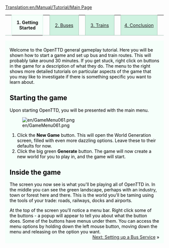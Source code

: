 [[Translation:en/Manual/Tutorial/Main Page]]
{| width="100%" cellspacing="0" cellpadding="0" valign="top" border="0" style="margin-bottom: 0; margin-left: 1px;" |
| style="border: 0; border-bottom:1px solid #a3bfb1; background:none; width:2%" | &nbsp;
| style="padding:0 .3em; background-color:white; border:solid 1px #cef2e0; border-bottom: 0; text-align:center; font-size:90%; font-weight:bold; background-color:#f5fffa; width: 12em;" | '''1. Getting Started'''
| style="border: 0; border-bottom:1px solid #a3bfb1; background:none; width:2%" | &nbsp;
| style="padding:0 .3em; background-color:#cef2e0; font-size:90%; border:solid 1px #a3bfb1; text-align:center; width: 12em;"|[[en/Manual/Tutorial/Buses|2. Buses]]
| style="border: 0; border-bottom:1px solid #a3bfb1; background:none; width:2%" | &nbsp;
| style="padding:0 .3em; background-color:#cef2e0; font-size:90%; border:solid 1px #a3bfb1; text-align:center; width: 12em;"|[[en/Manual/Tutorial/Trains|3. Trains]]
| style="border: 0; border-bottom:1px solid #a3bfb1; background:none; width:2%" | &nbsp;
| style="padding:0 .3em; background-color:#cef2e0; font-size:90%; border:solid 1px #a3bfb1; text-align:center; width: 12em;"| [[en/Manual/Tutorial/Conclusion|4. Conclusion]]
| style="border: 0; border-bottom:1px solid #a3bfb1; background:none;" | &nbsp;
|}
<div style="padding:.5em 1em 1em 1em; border-top:none; background-color:#f5fffa; color:#000;">
<div style="float: right">
{{en/Manual/Tutorial/Navigation}}
</div>
Welcome to the OpenTTD general gameplay tutorial. Here you will be shown how to start a game and set up bus and train routes.  This will probably take around 30 minutes.  If you get stuck, right click on buttons in the game for a description of what they do.  The menu to the right shows more detailed tutorials on particular aspects of the game that you may like to investigate if there is something specific you want to learn about.
==Starting the game==
Upon starting OpenTTD, you will be presented with the main menu. 

[[File:en/GameMenu061.png]]

#Click the '''New Game''' button. This will open the World Generation screen, filled with even more dazzling options. Leave these to their defaults for now.
#Click the big green '''Generate''' button. The game will now create a new world for you to play in, and the game will start.

==Inside the game==
The screen you now see is what you'll be playing all of OpenTTD in. In the middle you can see the green landscape, perhaps with an industry, town or forest here and there. This is the world you'll be taming using the tools of your trade: roads, railways, docks and airports. 

At the top of the screen you'll notice a menu bar. Right click some of the buttons - a popup will appear to tell you about what the button does. Some of the buttons have menus under them. You can access the menu options by holding down the left mouse button, moving down the menu and releasing on the option you want.
<span style="float: right">[[en/Manual/Tutorial/Buses|Next: Setting up a Bus Service]] &raquo;</span>


</div>